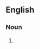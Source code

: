 {{also|alms-houses}}

==English==

===Noun===
{{head|en|noun plural form}}

# {{plural of|almshouse|lang=en}}